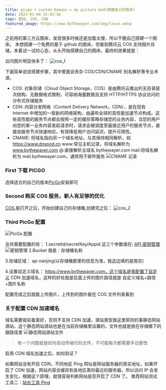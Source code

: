 ```yaml
---
title: picgo + custom Domain = my picture bed(搭建自己的图床)
date: 2023-01-04 15:43:16
tags: 图床, COS, CDN
featured_image: https://www.bythewayer.com/img/txcos.webp
---
```


之前用的第三方云图床，发现很多时候还是加载太慢，所以干脆自己搭建一个图床。
本想搭建一个免费的基于 github 的图床，但看到腾讯云 COS 支持图片存储，本着试一试的心态，从头开始搭建自己的图床，最终的效果就是：

访问图片明显快多了：
![cos_1](https://www.bythewayer.com/img/cos_1.webp)

下面简单说说搭建步骤，其中里面会夹杂 COS/CDN/CNAME 别名解析等专业术语，

- COS: 对象存储（Cloud Object Storage，COS）是由腾讯云推出的无目录层次结构、无数据格式限制，可容纳海量数据且支持 HTTP/HTTPS 协议访问的分布式存储服务
- CDN: 内容分发网络（Content Delivery Network，CDN），是在现有 Internet 中增加的一层新的网络架构，由遍布全球的高性能加速节点构成。这些高性能的服务节点都会按照一定的缓存策略存储您的业务内容，当您的用户向您的某一业务内容发起请求时，请求会被调度至最接近用户的服务节点，直接由服务节点快速响应，有效降低用户访问延迟，提升可用性。
- CNAME: 将域名指向另一个域名地址，与其保持相同解析，如 https://www.dnspod.cn
  www:常见主机记录，将域名解析为 www.bythewayer.com
  @:直接解析主域名 bythewayer.com
  mail:将域名解析为 mail.bythewayer.com，通常用于邮件服务
  ![CNAME 记录](https://www.bythewayer.com/img/cos_6.webp)

### First 下载 PICGO

选择适合的自己的版本[PicGo](https://github.com/Molunerfinn/PicGo/releases/tag/v2.3.1)安装即可

### Second 购买 COS 服务，新人有足够的优化

[COS](https://console.cloud.tencent.com/cos),能打开之后，开始创建自己的存储桶,创建完之后：
![cos_2](https://www.bythewayer.com/img/cos_2.webp)

### Third PicGo 配置

![PicGo 配置](https://www.bythewayer.com/img/cos_3.webp)

总共需要配置的有：
1.secretId/secretKey/Appid 这三个参数值在: [API 密钥管理](https://console.cloud.tencent.com/cam/capi)
![密钥管理](https://www.bythewayer.com/img/cos_4.webp)
2.Bucket 值是：存储桶名称

3.存储区域： ap-nanjing(以存储桶那里的信息为准，我这边填的是南京)

4.设置自定义域名： https://www.bythewayer.com，这个域名是我配置了自定义 CDN 加速域名，这样的好处就是后面上传的图片路径就是 自定义域名+路径+图片名称

配置完成之后就能上传图片，上传到的图片能在 COS 文件列表看到

### 关于配置 CDN 加速域名

域名需要提前备案好，否则不支持 CDN 加速，源站类型我这里原则的事静态网站源站，这个静态网站源站也是在当前存储桶里设置的，文件也就是放在存储桶下的跟路径里
![静态网站源站文件](https://www.bythewayer.com/img/cos_5.webp)

> 有一个问题就是如何自动传输代码文件，不可能每次都需要手动更改

启用 CDN 域名加速之后，如何验证？

如果网站没有开启 CDN，不同地区 Ping 网址是网站服务器的真实地址，如果开启了 CDN 加速，网站内容会缓存到各地区离你最近的服务器，所以访问 IP 会发生变化，根据这个原理，就很容易判断网站是否开启了 CDN 了。
推荐网站测试工具二：[站长工具 Ping](https://ping.chinaz.com/bythewayer.com)
